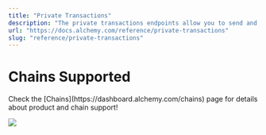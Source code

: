 ```yaml
---
title: "Private Transactions"
description: "The private transactions endpoints allow you to send and cancel private transactions to help avoid front-running, sandwich attacks, and other arbitrage on your transactions."
url: "https://docs.alchemy.com/reference/private-transactions"
slug: "reference/private-transactions"
---
```


# Chains Supported

<Info>
  Check the [Chains](https://dashboard.alchemy.com/chains) page for details about product and chain support!

  ![](523fb8a9a9d899921ee1046d0ff1b389967a9976d1c6112ebbbe071ddd1ef374-image.png)
</Info>
